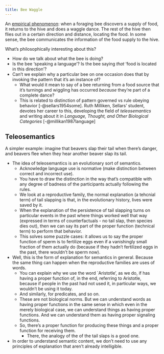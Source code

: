 ```yaml
---
title: Bee Waggle
---
```



An [empirical phenomenon](https://en.wikipedia.org/wiki/Waggle_dance): when a foraging bee discovers a supply of food, it returns to the hive and does a waggle dance. The rest of the hive then flies out in a certain direction and distance, locating the food. In some sense, the bee communicates the information of the food supply to the hive.

What's philosophically interesting about this?

- How do we talk about what the bee is doing?
- Is the bee 'speaking a language'? Is the bee saying *that* 'food is located in this direction'?
- Can't we explain why a particular bee on one occasion does that by invoking the pattern that it's an instance of?
    - What would it mean to say of a bee returning from a food source that it's turnings and wiggling has occurred *because* they're part of a complete dance?
    - This is related to distinction of pattern governed vs rule obeying behavior [-@sellars1954some]. Ruth Milliken, Sellars' student, devotes her career to this, developing the field of *teleosemantics* and writing about it in *Language, Thought, and Other Biological Categories* [-@millikan1987language]

## Teleosemantics

A simpler example: imagine that beavers slap their tail when there's danger, and beavers flee when they hear another beaver slap its tail.

- The idea of teleosemantics is an evolutionary sort of semantics.
    - Acknowledge language use is normative (make distinction between correct and incorrect use).
    - You have to draw the distinction in the way that's compatible with any degree of badness of the participants actually following the rules.
    - We look at a reproductive family, the normal explanation (a tehcnial term) of tail slapping is that, in the evolutionary history, lives were saved by it.
    - When the explanation of the persistence of tail slapping turns on particular events in the past where things worked well that way (expressed in terms of counterfactuals - no tail slap, then species dies out), then we can say its part of the proper function (technical term) to perform that behavior.
    - This solves some puzzle cases: it allows us to say the proper function of sperm is to fertilize eggs even if a vanishingly small fraction of them actually do (because if they hadn't fertilized eggs in the past, there wouldn't be sperm now).

- Well, this is the form of explanation for semantics in general. Because the same thing can happen when the reproductive families are uses of words.
    - You can explain why we use the word `Aristotle', as we do, if has having a proper function of, in the end, referring to Aristotle, because if people in the past had not used it, in particular ways, we wouldn't be using it today.
    - And similarly, for predicates, and so on.
    - These are not biological norms. But we can understand words as having proper functions in the same sense in which even in the merely biological case, we can understand things as having proper functions. And we can understand them as having proper signaling functions.
    - So, there's a proper function for producing these things and a proper function for receiving them.
        - There, the analogy of the of the tail slaps is a good one.

- In order to understand semantic content, we don't need to use any principles of explanation that aren't already intelligible.